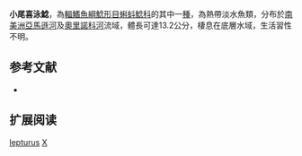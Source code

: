 {{Speciesbox
| name = 小尾喜泳鯰
| status = NE
| status_system = IUCN3.1
| image = 
| image_width = 250px
| genus = Xyliphius
| species = lepturus
| authority = [[Orcés_V|Orcés V]], 1962
| synonyms = 
}}
'''小尾喜泳鯰'''，為[[輻鰭魚綱|輻鰭魚綱]][[鯰形目|鯰形目]][[蝌蚪鯰科|蝌蚪鯰科]]的其中一[[種|種]]，為熱帶淡水魚類，分布於[[南美洲|南美洲]][[亞馬遜河|亞馬遜河]]及[[奧里諾科河|奧里諾科河]]流域，體長可達13.2公分，棲息在底層水域，生活習性不明。

== 参考文献 ==
*{{FishBase_species|genus=Xyliphius|species=lepturus|year=2015|month=4}}

== 扩展阅读 ==
{{refbegin}}
{{wikispecies-inline|Xyliphius lepturus|小尾喜泳鯰}}
{{refend}}
{{Taxonbar|from=Q3754179}}

[[Category:喜泳鯰屬|lepturus]]
[[Category:1962年描述的鱼类|X]]